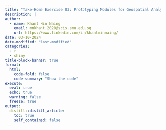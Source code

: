 ```yaml
---
title: "Take-Home Exercise 03: Prototyping Modules for Geospatial Analytics Shiny Application"
description: |
author:
  - name: Khant Min Naing
    email: mnkhant.2020@scis.smu.edu.sg
    url: https://www.linkedin.com/in/khantminnaing/
date: 03-10-2024
date-modified: "last-modified"
categories:
  - r
  - shiny
title-block-banner: true
format:
  html:  
    code-fold: false
    code-summary: "Show the code"
execute: 
  eval: true
  echo: true
  warning: false
  freeze: true
output:
  distill::distill_article:
    toc: true
    self_contained: false
---
```

